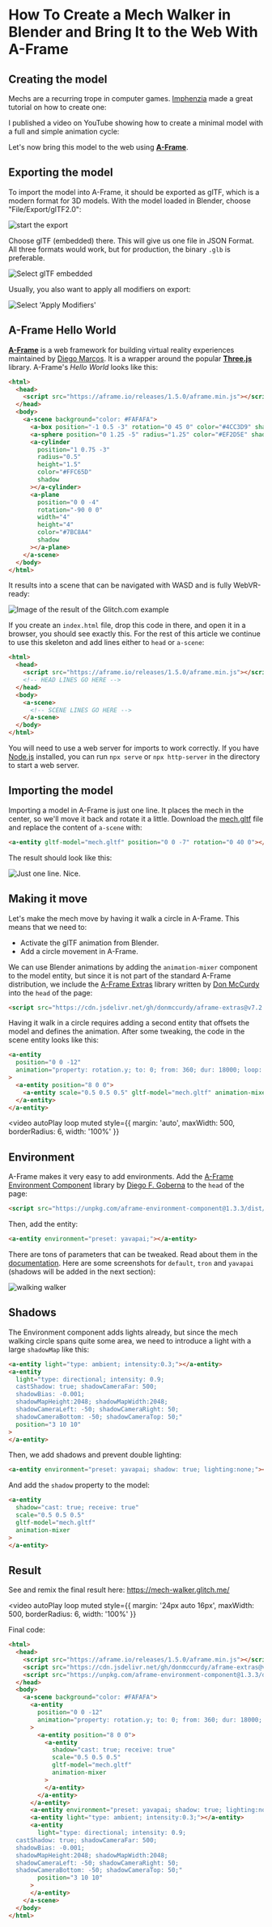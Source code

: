 
# How To Create a Mech Walker in Blender and Bring It to the Web With A-Frame

<BlogStyles />

<SubTitleDate value="2023-12-25" />

<Author
  name="Dirk Krause"
  twitter="dirkk"
  website="https://curious-electric.com"
  picture="dirkk0.jpeg"
  mastodon="https://mastodon.gamedev.place/@curiousgames"
  bio="Dirk Krause is the Captain of the Web Development studio Curious Electric."
/>

## Creating the model

Mechs are a recurring trope in computer games. [Imphenzia](https://www.youtube.com/@Imphenzia) made a great tutorial on how to create one:

<YouTube id="deaQeIje-pQ" />

I published a video on YouTube showing how to create a minimal model with a full and simple animation cycle:

<YouTube id="vkCZbZas3y8" />

Let's now bring this model to the web using <AframeLogo /> [**A-Frame**](https://aframe.io/).

## Exporting the model

To import the model into A-Frame, it should be exported as glTF, which is a modern format for 3D models. With the model loaded in Blender, choose "File/Export/glTF2.0":

![start the export](/blog/walker/01.png)

Choose glTF (embedded) there. This will give us one file in JSON Format. All three formats would work, but for production, the binary `.glb` is preferable.

![Select glTF embedded](/blog/walker/03.png)

Usually, you also want to apply all modifiers on export:

![Select 'Apply Modifiers'](/blog/walker/04.png)

## A-Frame Hello World

<AframeLogo /> [**A-Frame**](https://aframe.io/) is a web framework for building virtual reality
experiences maintained by [Diego Marcos](https://twitter.com/dmarcos). It is a wrapper around the
popular <ThreeLogo /> [**Three.js**](https://threejs.org/) library. A-Frame's _Hello World_ looks
like this:

```html
<html>
  <head>
    <script src="https://aframe.io/releases/1.5.0/aframe.min.js"></script>
  </head>
  <body>
    <a-scene background="color: #FAFAFA">
      <a-box position="-1 0.5 -3" rotation="0 45 0" color="#4CC3D9" shadow></a-box>
      <a-sphere position="0 1.25 -5" radius="1.25" color="#EF2D5E" shadow></a-sphere>
      <a-cylinder
        position="1 0.75 -3"
        radius="0.5"
        height="1.5"
        color="#FFC65D"
        shadow
      ></a-cylinder>
      <a-plane
        position="0 0 -4"
        rotation="-90 0 0"
        width="4"
        height="4"
        color="#7BC8A4"
        shadow
      ></a-plane>
    </a-scene>
  </body>
</html>
```

It results into a scene that can be navigated with WASD and is fully WebVR-ready:

![Image of the result of the Glitch.com example](/blog/walker/05.png)

If you create an `index.html` file, drop this code in there, and open it in a browser, you should see exactly this. For the rest of this article we continue to use this skeleton and add lines either to `head` or `a-scene`:

```html
<html>
  <head>
    <script src="https://aframe.io/releases/1.5.0/aframe.min.js"></script>
    <!-- HEAD LINES GO HERE -->
  </head>
  <body>
    <a-scene>
      <!-- SCENE LINES GO HERE -->
    </a-scene>
  </body>
</html>
```

You will need to use a web server for imports to work correctly. If you have [Node.js](https://nodejs.org/) installed, you can run `npx serve` or `npx http-server` in the directory to start a web server.

## Importing the model

Importing a model in A-Frame is just one line. It places the mech in the center, so we'll move it back and rotate it a little. Download the [mech.gltf](https://www.webgamedev.com/blog/walker/mech.gltf) file and replace the content of `a-scene` with:

```html
<a-entity gltf-model="mech.gltf" position="0 0 -7" rotation="0 40 0"></a-entity>
```

The result should look like this:

![Just one line. Nice.](/blog/walker/06.png)

## Making it move

Let's make the mech move by having it walk a circle in A-Frame. This means that we need to:

- Activate the glTF animation from Blender.
- Add a circle movement in A-Frame.

We can use Blender animations by adding the `animation-mixer` component to the model entity, but since it is not part of the standard A-Frame distribution, we include the [A-Frame Extras](https://github.com/c-frame/aframe-extras) library written by [Don McCurdy](https://www.donmccurdy.com/) into the `head` of the page:

```html
<script src="https://cdn.jsdelivr.net/gh/donmccurdy/aframe-extras@v7.2.0/dist/aframe-extras.js"></script>
```

Having it walk in a circle requires adding a second entity that offsets the model and defines the animation. After some tweaking, the code in the scene entity looks like this:

```html
<a-entity
  position="0 0 -12"
  animation="property: rotation.y; to: 0; from: 360; dur: 18000; loop: true; autoplay: true; easing: linear;"
>
  <a-entity position="8 0 0">
    <a-entity scale="0.5 0.5 0.5" gltf-model="mech.gltf" animation-mixer> </a-entity>
  </a-entity>
</a-entity>
```

<video
  autoPlay
  loop
  muted
  style={{ margin: 'auto', maxWidth: 500, borderRadius: 6, width: '100%' }}
>
  <source src="/blog/walker/walk.mp4" type="video/mp4" />
</video>

## Environment

A-Frame makes it very easy to add environments. Add the [A-Frame Environment Component](https://github.com/supermedium/aframe-environment-component) library by [Diego F. Goberna](https://diegofg.com/) to the `head` of the page:

```html
<script src="https://unpkg.com/aframe-environment-component@1.3.3/dist/aframe-environment-component.min.js"></script>
```

Then, add the entity:

```html
<a-entity environment="preset: yavapai;"></a-entity>
```

There are tons of parameters that can be tweaked. Read about them in the [documentation](https://github.com/supermedium/aframe-environment-component#parameters). Here are some screenshots for `default`, `tron` and `yavapai` (shadows will be added in the next section):

![walking walker](/blog/walker/08.png)

## Shadows

The Environment component adds lights already, but since the mech walking circle spans quite some area, we need to introduce a light with a large `shadowMap` like this:

```html
<a-entity light="type: ambient; intensity:0.3;"></a-entity>
<a-entity
  light="type: directional; intensity: 0.9;
  castShadow: true; shadowCameraFar: 500;
  shadowBias: -0.001;
  shadowMapHeight:2048; shadowMapWidth:2048;
  shadowCameraLeft: -50; shadowCameraRight: 50;
  shadowCameraBottom: -50; shadowCameraTop: 50;"
  position="3 10 10"
>
</a-entity>
```

Then, we add shadows and prevent double lighting:

```html
<a-entity environment="preset: yavapai; shadow: true; lighting:none;"></a-entity>
```

And add the `shadow` property to the model:

```html
<a-entity
  shadow="cast: true; receive: true"
  scale="0.5 0.5 0.5"
  gltf-model="mech.gltf"
  animation-mixer
>
</a-entity>
```

## Result

See and remix the final result here:
https://mech-walker.glitch.me/

<video
  autoPlay
  loop
  muted
  style={{ margin: '24px auto 16px', maxWidth: 500, borderRadius: 6, width: '100%' }}
>
  <source src="/blog/walker/desert.mp4" type="video/mp4" />
</video>

Final code:

```html
<html>
  <head>
    <script src="https://aframe.io/releases/1.5.0/aframe.min.js"></script>
    <script src="https://cdn.jsdelivr.net/gh/donmccurdy/aframe-extras@v7.2.0/dist/aframe-extras.js"></script>
    <script src="https://unpkg.com/aframe-environment-component@1.3.3/dist/aframe-environment-component.min.js"></script>
  </head>
  <body>
    <a-scene background="color: #FAFAFA">
      <a-entity
        position="0 0 -12"
        animation="property: rotation.y; to: 0; from: 360; dur: 18000; loop: true; autoplay: true; easing: linear;"
      >
        <a-entity position="8 0 0">
          <a-entity
            shadow="cast: true; receive: true"
            scale="0.5 0.5 0.5"
            gltf-model="mech.gltf"
            animation-mixer
          >
          </a-entity>
        </a-entity>
      </a-entity>
      <a-entity environment="preset: yavapai; shadow: true; lighting:none;"></a-entity>
      <a-entity light="type: ambient; intensity:0.3;"></a-entity>
      <a-entity
        light="type: directional; intensity: 0.9;
  castShadow: true; shadowCameraFar: 500;
  shadowBias: -0.001;
  shadowMapHeight:2048; shadowMapWidth:2048;
  shadowCameraLeft: -50; shadowCameraRight: 50;
  shadowCameraBottom: -50; shadowCameraTop: 50;"
        position="3 10 10"
      >
      </a-entity>
    </a-scene>
  </body>
</html>
```

